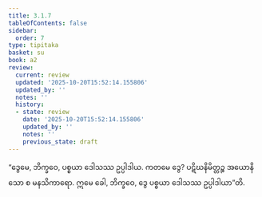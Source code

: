 ```yaml
---
title: 3.1.7
tableOfContents: false
sidebar:
  order: 7
type: tipitaka
basket: su
book: a2
review:
  current: review
  updated: '2025-10-20T15:52:14.155806'
  updated_by: ''
  notes: ''
  history:
  - state: review
    date: '2025-10-20T15:52:14.155806'
    updated_by: ''
    notes: ''
    previous_state: draft
---
```



<DynamicBreadcrumb />


<ReviewStatus review={frontmatter.review} showDetails={true} />

<HypothesisAnnotation frontmatter={frontmatter} />

<Division number="125" book="a2" e="ch" v="15" p="86">

<Paragraph number="210" book="a2">
“ဒွေမေ, ဘိက္ခဝေ, ပစ္စယာ ဒေါသဿ ဥပ္ပါဒါယ. ကတမေ ဒွေ? ပဋိဃနိမိတ္တဉ္စ အယောနိသော စ မနသိကာရော. ဣမေ ခေါ, ဘိက္ခဝေ, ဒွေ ပစ္စယာ ဒေါသဿ ဥပ္ပါဒါယာ”တိ.
</Paragraph>
</Division>